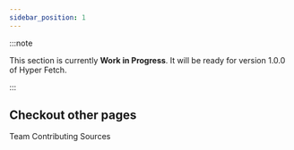 ```yaml
---
sidebar_position: 1
---
```



:::note

This section is currently **Work in Progress**. It will be ready for version 1.0.0 of Hyper Fetch.

:::

## Checkout other pages

<Link to="/resources/Team">Team</Link>

<Link to="/resources/Contributing">Contributing</Link>

<Link to="/resources/Sources">Sources</Link>
